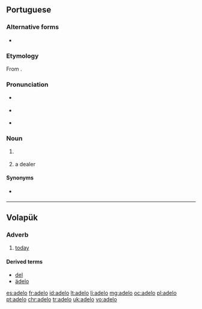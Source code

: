 {{also|Adelo|ädelo}}
==Portuguese==

===Alternative forms===
* {{l|pt|adeleiro}}

===Etymology===
From {{der|pt|ar|الدلال||auctioneer}}.

===Pronunciation===
* {{a|Portugal}} {{IPA|/ɐ.ˈðɛ.lu/|lang=pt}}
* {{a|Brazil}} {{IPA|/a.ˈdɛ.lu/|lang=pt}}
* {{hyphenation|a|de|lo|lang=pt}}

===Noun===
{{pt-noun|m|f=adela}} {{tcx|chiefly|Portugal|lang=pt}}

# {{l|en|thrift shop}} {{gloss|shop which sells used goods}}
# a {{l|en|secondhand}} dealer

====Synonyms====
* {{l|pt|brechó}} {{qualifier|Brazil}}

----

==Volapük==

===Adverb===
{{head|vo|adverb}}
# [[today]]

====Derived terms====
* [[del]]
* [[ädelo]]

[[es:adelo]]
[[fr:adelo]]
[[id:adelo]]
[[lt:adelo]]
[[li:adelo]]
[[mg:adelo]]
[[oc:adelo]]
[[pl:adelo]]
[[pt:adelo]]
[[chr:adelo]]
[[tr:adelo]]
[[uk:adelo]]
[[vo:adelo]]